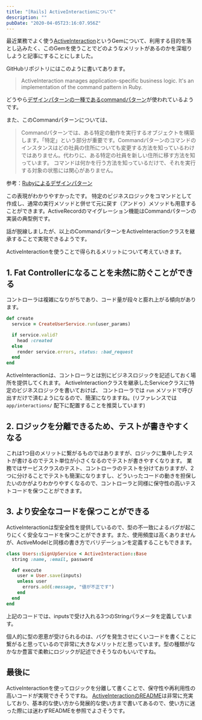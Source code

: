 ```yaml
---
title: "[Rails] ActiveInteractionについて"
description: ""
pubDate: "2020-04-05T23:16:07.956Z"
---
```


最近業務でよく使う[ActiveInteraction](https://github.com/AaronLasseigne/active_interaction)というGemについて、利用する目的を落とし込みたく、このGemを使うことでどのようなメリットがあるのかを深堀りしようと記事にすることにしました。

GitHubリポジトリにはこのように書いてあります。

> ActiveInteraction manages application-specific business logic.
> It's an implementation of the command pattern in Ruby.

どうやら[デザインパターンの一種であるcommandパターン](https://www.techscore.com/tech/DesignPattern/Command.html/)が使われているようです。

また、このCommandパターンについては、

> Commandパターンでは、ある特定の動作を実行するオブジェクトを構築します。「特定」という部分が重要です。Commandパターンのコマンドのインスタンスはどの社員の住所についても変更する方法を知っているわけではありません。代わりに、ある特定の社員を新しい住所に移す方法を知っています。
> コマンドは何かを行う方法を知っているだけで、それを実行する対象の状態には関心がありません。

参考：[Rubyによるデザインパターン](https://www.amazon.co.jp/Ruby%E3%81%AB%E3%82%88%E3%82%8B%E3%83%87%E3%82%B6%E3%82%A4%E3%83%B3%E3%83%91%E3%82%BF%E3%83%BC%E3%83%B3-Russ-Olsen/dp/4894712857)

この表現がわかりやすかったです。
特定のビジネスロジックをコマンドとして作成し、通常の実行メソッドと併せて元に戻す（アンドゥ）メソッドも用意することができます。ActiveRecordのマイグレーション機能はCommandパターンの実装の典型例です。

話が脱線しましたが、以上のCommandパターンをActiveInteractionクラスを継承することで実現できるようです。

ActiveInteractionを使うことで得られるメリットについて考えていきます。

## 1. Fat Controllerになることを未然に防ぐことができる

コントローラは複雑になりがちであり、コード量が段々と膨れ上がる傾向があります。

```rb
def create
  service = CreateUserService.run(user_params)

  if service.valid?
    head :created
  else
    render service.errors, status: :bad_request
  end
end
```

ActiveInteractionは、コントローラとは別にビジネスロジックを記述しておく場所を提供してくれます。
ActiveInteractionクラスを継承したServiceクラスに特定のビジネスロジックを書いておけば、
コントローラでは `run` メソッドで呼び出すだけで済むようになるので、簡潔になりますね。(リファレンスでは `app/interactions/` 配下に配置することを推奨しています)

## 2. ロジックを分離できるため、テストが書きやすくなる

これは1つ目のメリットに繋がるものではありますが、ロジックに集中したテストが書けるのでテスト単位が小さくなるのでテストが書きやすくなります。
業務ではサービスクラスのテスト、コントローラのテストを分けておりますが、2つに分けることでテストも簡潔になりますし、どういったコードの動きを担保したいのかがよりわかりやすくなるので、コントローラと同様に保守性の高いテストコードを保つことができます。

## 3. より安全なコードを保つことができる

ActiveInteractionは型安全性を提供しているので、型の不一致によるバグが起こりにくく安全なコードを保つことができます。また、使用頻度は高くありませんが、ActiveModelと同様の書き方でバリデーションを定義することもできます。

```rb
class Users::SignUpService < ActiveInteraction::Base
  string :name, :email, password

  def execute
    user = User.save(inputs)
    unless user
      errors.add(:message, "値が不正です")
    end
  end
end
```

上記のコードでは、inputsで受け入れる3つのStringパラメータを定義しています。

個人的に型の恩恵が受けられるのは、バグを発生させにくいコードを書くことに繋がると思っているので非常に大きなメリットだと思っています。型の種類がなかなか豊富で柔軟にロジックが記述できそうなのもいいですね。

## 最後に

ActiveInteractionを使ってロジックを分離して書くことで、保守性や再利用性の高いコードが実現できそうですね。
[ActiveInteractionのREADME](https://github.com/AaronLasseigne/active_interaction)は非常に充実しており、基本的な使い方から発展的な使い方まで書いてあるので、使い方に迷った際には迷わずREADMEを参照でよさそうです。

